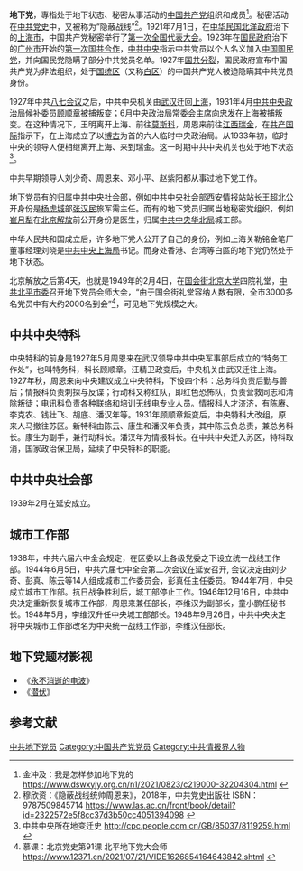 '''地下党'''，專指处于地下状态、秘密从事活动的[[中国共产党|中国共产党]]组织和成员<ref>金冲及：我是怎样参加地下党的 https://www.dswxyjy.org.cn/n1/2021/0823/c219000-32204304.html {{Wayback|url=https://www.dswxyjy.org.cn/n1/2021/0823/c219000-32204304.html |date=20211223165307 }}</ref>。秘密活动在[[中共党史|中共党史]]中，又被称为“隐蔽战线”<ref>穆欣资：《隐蔽战线统帅周恩来》，2018年，中共党史出版社 ISBN：9787509845714 https://www.las.ac.cn/front/book/detail?id=2322572e5f8cc37d3b50cc4051394098 {{Wayback|url=https://www.las.ac.cn/front/book/detail?id=2322572e5f8cc37d3b50cc4051394098 |date=20211223165322 }}</ref>。1921年7月1日，在[[中华民国|中华民国]][[北洋政府|北洋政府]]治下的[[上海市|上海市]]，中国共产党秘密举行了[[中国共产党第一次全国代表大会|第一次全国代表大会]]。1923年在[[国民政府|国民政府]]治下的[[广州市|广州市]]开始的[[第一次国共合作|第一次国共合作]]，[[中共中央|中共中央]]指示中共党员以个人名义加入[[中国国民党|中国国民党]]，并向国民党隐瞒了部分中共党员名单。1927年[[国共分裂|国共分裂]]，国民政府宣布中国共产党为非法组织，处于[[国统区|国统区]]（又称[[白区|白区]]）的中国共产党人被迫隐瞒其中共党员身份。

1927年中共[[八七会议|八七会议]]之后，中共中央机关由[[武汉|武汉]]迁回[[上海|上海]]，1931年4月[[中共中央政治局|中共中央政治局]]候补委员[[顾顺章|顾顺章]]被捕叛变；6月中央政治局常委会主席[[向忠发|向忠发]]在上海被捕叛变。在这种情况下，王明离开上海、前往[[莫斯科|莫斯科]]，周恩来前往[[江西|江西]][[瑞金|瑞金]]，在[[共产国际|共产国际]]指示下，在上海成立了以[[博古|博古]]为首的六人临时中央政治局。从1933年初，临时中央的领导人便相继离开上海、来到瑞金。这一时期中共中央机关也处于地下状态<ref>中共中央所在地变迁史 http://cpc.people.com.cn/GB/85037/8119259.html {{Wayback|url=http://cpc.people.com.cn/GB/85037/8119259.html |date=20201109024726 }}</ref>。

中共早期领导人刘少奇、周恩来、邓小平、赵紫阳都从事过地下党工作。

地下党员有的归属[[中共中央社会部|中共中央社会部]]，例如中共中央社会部西安情报站站长[[王超北|王超北]]公开身份是[[杨虎城|杨虎城]]部[[张汉民|张汉民]]旅军需主任。而有的地下党员归属当地秘密党组织，例如[[崔月犁|崔月犁]]在[[北京解放|北京解放]]前公开身份是医生，归属[[中共中央华北局|中共中央华北局]]城工部。

中华人民共和国成立后，许多地下党人公开了自己的身份，例如上海关勒铭金笔厂董事经理刘晓是[[中共中央上海局|中共中央上海局]]书记。而身处香港、台湾等白區的地下党仍然处于地下状态。

北京解放之后第4天，也就是1949年的2月4日，在[[国会街|国会街]][[北京大学|北京大学]]四院礼堂，[[中共北平市委|中共北平市委]]召开地下党员会师大会，“由于国会街礼堂容纳人数有限，全市3000多名党员中有大约2000名到会”<ref>慕课：北京党史第91课 北平地下党大会师 https://www.12371.cn/2021/07/21/VIDE1626854164643842.shtml {{Wayback|url=https://www.12371.cn/2021/07/21/VIDE1626854164643842.shtml |date=20211223182709 }}</ref>，可见地下党规模之大。

== 中共中央特科 ==
{{main|中央特科}}
中央特科的前身是1927年5月周恩来在武汉领导中共中央军事部后成立的“特务工作处”，也叫特务科，科长顾顺章。汪精卫政变后，中央机关由武汉迁往上海。1927年秋，周恩来向中央建议成立中央特科，下设四个科：总务科负责后勤与善后；情报科负责刺探与反谍；行动科又称红队，即红色恐怖队，负责营救同志和清除叛徒；电讯科负责各种联络和培训无线电专业人员。情报科人才济济，有陈赓、李克农、钱壮飞、胡底、潘汉年等。1931年顾顺章叛变后，中央特科大改组，原来人马撤往苏区。新特科由陈云、康生和潘汉年负责，其中陈云负总责，兼总务科长。康生为副手，兼行动科长。潘汉年为情报科长。在中共中央迁入苏区，特科取消，国家政治保卫局，延续了中央特科的职能。

== 中共中央社会部 ==

1939年2月在延安成立。

== 城市工作部 ==

1938年，中共六届六中全会规定，在区委以上各级党委之下设立统一战线工作部。1944年6月5日，中共六届七中全会第二次会议在延安召开, 会议决定由刘少奇、彭真、陈云等14人组成城市工作委员会，彭真任主任委员。1944年7月，中央成立城市工作部。抗日战争胜利后，城工部停止工作。1946年12月16日，中共中央决定重新恢复城市工作部，周恩来兼任部长，李维汉为副部长，童小鹏任秘书长。1948年5月，李维汉升任中央城工部部长。1948年9月26日，中共中央决定将中央城市工作部改名为中央统一战线工作部，李维汉任部长。

== 地下党题材影视 ==
* 《[[永不消逝的电波|永不消逝的电波]]》
* 《[[潜伏_(电视剧)|潜伏]]》

== 参考文献 ==
{{reflist}}

[[Category:中共地下党员|]]
[[Category:中国共产党党员|Category:中国共产党党员]]
[[Category:中共情报界人物|Category:中共情报界人物]]